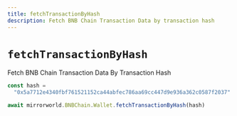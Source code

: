 ```yaml
---
title: fetchTransactionByHash
description: Fetch BNB Chain Transaction Data by transaction hash
---
```


# `fetchTransactionByHash`

Fetch BNB Chain Transaction Data By Transaction Hash

```js
const hash =
  "0x5a7712e4340fbf761521152ca44abfec786aa69cc447d9e936a362c0587f2037"

await mirrorworld.BNBChain.Wallet.fetchTransactionByHash(hash)
```
